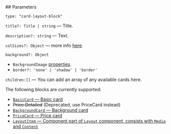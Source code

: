 

<Meta of={CardLayoutStories} />
<StoryTemplate>
## Parameters

`type: "card-layout-block"`

`title?: Title | string` — Title.

`description?: string` — Text.

`colSizes?: Object` — more info [here](?path=/docs/documentation-types--docs#colsizes).

`background?: Object`
- `BackgroundImage` [properties](?path=/story/components-pics-video-datalens-backgroundimage--docs&viewMode=docs).
- `border?: 'none' | 'shadow' | 'border'`

`children:[]` — You can add an array of any available cards here.

The following blocks are currently supported:

- [`BasicCard` — Basic card](?path=/story/components-cards-basiccard--default&viewMode=docs)
- <s>Price Detailed</s> (Deprecated, use PriceCard instead)
- [`BackgroundCard` — Background card](?path=/story/components-cards-backgroundcard--default&viewMode=docs)
- [`PriceCard` — Price card](?path=/story/components-cards-pricecard--default&viewMode=docs)
- [`LayoutItem` — Component part of `Layout` component, consists with `Media` and `Content`](?path=/story/components-cards-layoutitem--default&viewMode=docs)
</StoryTemplate>
